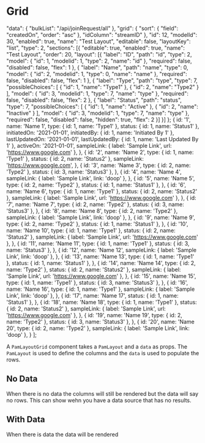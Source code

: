 
<Meta title="Grid/Stuff" component={Grid} />


# Grid

  "data": {
    "bulkList": "/api/joinRequest/all"
  },
  "grid": {
    "sort": {
      "field": "createdOn",
      "order": "asc"
    },
    "idColumn": "streamID"
  },
  "id": 12,
  "modelId": 30,
  "enabled": true,
  "name": "Test Layout",
  "editable": false,
  "layoutKey": "list",
  "type": 2,
  "sections": [{
    "editable": true,
    "enabled": true,
    "name": "Test Layout",
    "order": 20,
    "layout": [{
      "label": "ID",
      "path": "id",
      "type": 2,
      "model": {
        "id": 1,
        "modelid": 1,
        "type": 2,
        "name": "id"
      },
      "required": false,
      "disabled": false,
      "flex": 1
    }, {
      "label": "Name",
      "path": "name",
      "type": 0,
      "model": {
        "id": 2,
        "modelid": 1,
        "type": 0,
        "name": "name"
      },
      "required": false,
      "disabled": false,
      "flex": 1
    }, {
      "label": "Type",
      "path": "type",
      "type": 7,
      "possibleChoices": [
        {
          "id": 1,
          "name": "Type1"
        },
        {
          "id": 2,
          "name": "Type2"
        }
      ],
      "model": {
        "id": 3,
        "modelid": 1,
        "type": 7,
        "name": "type"
      },
      "required": false,
      "disabled": false,
      "flex": 2
    }, {
      "label": "Status",
      "path": "status",
      "type": 7,
      "possibleChoices": [
        {
          "id": 1,
          "name": "Active"
        },
        {
          "id": 2,
          "name": "Inactive"
        }
      ],
      "model": {
        "id": 3,
        "modelid": 1,
        "type": 7,
        "name": "type"
      },
      "required": false,
      "disabled": false,
      "hidden": true,
      "flex": 2
    }]
  }]
};
  {
    id: '1',
    name: 'Name 1',
    type: { id: 1, name: 'Type1' },
    status: { id: 1, name: 'Status1' },
    initiatedOn: '2021-01-01',
    initiatedBy: { id: 1, name: 'Initiated By 1' },
    lastUpdatedOn: '2021-01-01',
    lastUpdatedBy: { id: 1, name: 'Last Updated By 1' },
    activeOn: '2021-01-01',
    sampleLink: { label: 'Sample Link', url: 'https://www.google.com' },
  },
  {
    id: '2',
    name: 'Name 2',
    type: { id: 1, name: 'Type1' },
    status: { id: 2, name: 'Status2' },
    sampleLink: 'https://www.google.com',
  },
  {
    id: '3',
    name: 'Name 3',
    type: { id: 2, name: 'Type2' },
    status: { id: 3, name: 'Status3' },
  },
  {
    id: '4',
    name: 'Name 4',
    sampleLink: { label: 'Sample Link', link: 'doop' },
  },
  {
    id: '5',
    name: 'Name 5',
    type: { id: 2, name: 'Type2' },
    status: { id: 1, name: 'Status1' },
  },
  {
    id: '6',
    name: 'Name 6',
    type: { id: 1, name: 'Type1' },
    status: { id: 2, name: 'Status2' },
    sampleLink: { label: 'Sample Link', url: 'https://www.google.com' },
  },
  {
    id: '7',
    name: 'Name 7',
    type: { id: 2, name: 'Type2' },
    status: { id: 3, name: 'Status3' },
  },
  {
    id: '8',
    name: 'Name 8',
    type: { id: 2, name: 'Type2' },
    sampleLink: { label: 'Sample Link', link: 'doop' },
  },
  {
    id: '9',
    name: 'Name 9',
    type: { id: 2, name: 'Type2' },
    status: { id: 1, name: 'Status1' },
  },
  {
    id: '10',
    name: 'Name 10',
    type: { id: 1, name: 'Type1' },
    status: { id: 2, name: 'Status2' },
    sampleLink: { label: 'Sample Link', url: 'https://www.google.com' },
  },
  {
    id: '11',
    name: 'Name 11',
    type: { id: 1, name: 'Type1' },
    status: { id: 3, name: 'Status3' },
  },
  {
    id: '12',
    name: 'Name 12',
    sampleLink: { label: 'Sample Link', link: 'doop' },
  },
  {
    id: '13',
    name: 'Name 13',
    type: { id: 1, name: 'Type1' },
    status: { id: 1, name: 'Status1' },
  },
  {
    id: '14',
    name: 'Name 14',
    type: { id: 2, name: 'Type2' },
    status: { id: 2, name: 'Status2' },
    sampleLink: { label: 'Sample Link', url: 'https://www.google.com' },
  },
  {
    id: '15',
    name: 'Name 15',
    type: { id: 1, name: 'Type1' },
    status: { id: 3, name: 'Status3' },
  },
  {
    id: '16',
    name: 'Name 16',
    type: { id: 1, name: 'Type1' },
    sampleLink: { label: 'Sample Link', link: 'doop' },
  },
  {
    id: '17',
    name: 'Name 17',
    status: { id: 1, name: 'Status1' },
  },
  {
    id: '18',
    name: 'Name 18',
    type: { id: 1, name: 'Type1' },
    status: { id: 2, name: 'Status2' },
    sampleLink: { label: 'Sample Link', url: 'https://www.google.com' },
  },
  {
    id: '19',
    name: 'Name 19',
    type: { id: 2, name: 'Type2' },
    status: { id: 3, name: 'Status3' },
  },
  {
    id: '20',
    name: 'Name 20',
    type: { id: 2, name: 'Type2' },
    sampleLink: { label: 'Sample Link', link: 'doop' },
  }
];


A `PamLayoutGrid` component takes a `PamLayout` and a `data` as props. The `PamLayout` is used to define the columns and the `data` is used to populate the rows.




## No Data

When there is no data the columns will still be rendered but the data will say no rows. This can show wehn you have a data source that has no results.

<Canvas>
  <Story name="No Data">
    <Grid layout={layout} data={[]} />
  </Story>
</Canvas>

## With Data

When there is data the data will be rendered

<Canvas>
  <Story name="Some Data">
    <Grid layout={layout} data={data} />
  </Story>
</Canvas>